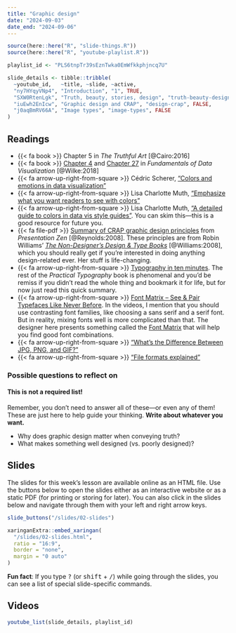 ```yaml
---
title: "Graphic design"
date: "2024-09-03"
date_end: "2024-09-06"
---
```


```r
source(here::here("R", "slide-things.R"))
source(here::here("R", "youtube-playlist.R"))

playlist_id <- "PLS6tnpTr39sEznTwka0EmWfkkphjncq7U"

slide_details <- tibble::tribble(
  ~youtube_id,   ~title, ~slide, ~active,
  "ny7HYqyVNp4", "Introduction", "1", TRUE,
  "SXW0RtenLgk", "Truth, beauty, stories, design", "truth-beauty-design", FALSE,
  "iuEwh2EnIcw", "Graphic design and CRAP", "design-crap", FALSE,
  "j0aqBmRV66A", "Image types", "image-types", FALSE
)
```

## Readings

- {{< fa book >}} Chapter 5 in *The Truthful Art* [@Cairo:2016]
- {{< fa book >}} [Chapter 4](https://clauswilke.com/dataviz/color-basics.html) and [Chapter 27](https://clauswilke.com/dataviz/image-file-formats.html) in *Fundamentals of Data Visualization* [@Wilke:2018]
- {{< fa arrow-up-right-from-square >}} Cédric Scherer, ["Colors and emotions in data visualization"](https://www.storytellingwithdata.com/blog/2021/6/8/colors-and-emotions-in-data-visualization)
- {{< fa arrow-up-right-from-square >}} Lisa Charlotte Muth, ["Emphasize what you want readers to see with colors"](https://blog.datawrapper.de/emphasize-with-color-in-data-visualizations/)
- {{< fa arrow-up-right-from-square >}} Lisa Charlotte Muth, ["A detailed guide to colors in data vis style guides"](https://blog.datawrapper.de/colors-for-data-vis-style-guides/). You can skim this—this is a good resource for future you.
- {{< fa file-pdf >}} [Summary of CRAP graphic design principles](http://www.presentationzen.com/chapter6_spread.pdf) from *Presentation Zen* [@Reynolds:2008]. These principles are from Robin Williams' [*The Non-Designer's Design & Type Books*](https://www.amazon.com/Non-Designers-Design-Book-4th/dp/0133966151) [@Williams:2008], which you should really get if you're interested in doing anything design-related ever. Her stuff is life-changing.
- {{< fa arrow-up-right-from-square >}} [Typography in ten minutes](https://practicaltypography.com/typography-in-ten-minutes.html). The rest of the *Practical Typography* book is phenomenal and you'd be remiss if you didn't read the whole thing and bookmark it for life, but for now just read this quick summary.
- {{< fa arrow-up-right-from-square >}} [Font Matrix – See & Pair Typefaces Like Never Before](https://pimpmytype.com/font-matrix/). In the videos, I mention that you should use contrasting font families, like choosing a sans serif and a serif font. But in reality, mixing fonts well is more complicated than that. The designer here presents something called the [Font Matrix](https://www.youtube.com/watch?v=731-k8xSyqE) that will help you find good font combinations.
- {{< fa arrow-up-right-from-square >}} ["What's the Difference Between JPG, PNG, and GIF?"](https://gizmodo.com/5656669/whats-the-difference-between-jpg-png-and-gif)
- {{< fa arrow-up-right-from-square >}} ["File formats explained"](https://www.theglowstudio.com/file-formats-explained/)

### Possible questions to reflect on

::: {.callout-warning}
#### This is not a required list!

Remember, you don't need to answer all of these—or even any of them! These are just here to help guide your thinking. **Write about whatever you want.**
:::

- Why does graphic design matter when conveying truth?
- What makes something well designed (vs. poorly designed)?


## Slides

The slides for this week's lesson are available online as an HTML file. Use the buttons below to open the slides either as an interactive website or as a static PDF (for printing or storing for later). You can also click in the slides below and navigate through them with your left and right arrow keys.

```r
slide_buttons("/slides/02-slides")

xaringanExtra::embed_xaringan(
  "/slides/02-slides.html",
  ratio = "16:9",
  border = "none",
  margin = "0 auto"
)
```

:::{.callout-tip}
**Fun fact**: If you type <kbd>?</kbd> (or <kbd>shift</kbd> + <kbd>/</kbd>) while going through the slides, you can see a list of special slide-specific commands.
:::


## Videos

```r
youtube_list(slide_details, playlist_id)
```
